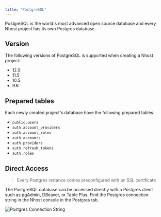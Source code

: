 ```yaml
---
title: "PostgreSQL"
---
```


PostgreSQL is the world's most advanced open source database and every Nhost project has its own Postgres database.

## Version

The following versions of PostgreSQL is supported when creating a Nhost project:

- 12.0
- 11.5
- 10.5
- 9.6

## Prepared tables

Each newly created project's database have the following prepared tables:

- `public.users`
- `auth.account_providers`
- `auth.account_roles`
- `auth.accounts`
- `auth.providers`
- `auth.refresh_tokens`
- `auth.roles`

## Direct Access

> Every Postgres instance comes preconfigured with an SSL certificate

The PostgreSQL database can be accessed directly with a Postgres client such as pgAdmin, DBeaver, or Table Plus. Find the Postgres connection string in the Nhost console in the Postgres tab.

![Postgres Connection String](/images/postgresql/postgres-connection-string.png)
